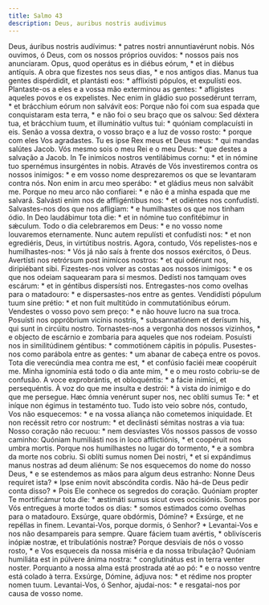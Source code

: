 ```yaml
---
title: Salmo 43
description: Deus, auribus nostris audivimus
---
```


<div class="grid grid-cols-2 gap-5">
  <span class="text-justify">
    Deus, áuribus nostris audívimus: * patres nostri annuntiavérunt nobis.
  </span>
  <span class="text-justify">
    Nós ouvimos, ó Deus, com os nossos próprios ouvidos: * nossos pais nos
    anunciaram.
  </span>
  <span class="text-justify">
    Opus, quod operátus es in diébus eórum, * et in diébus antíquis.
  </span>
  <span class="text-justify">
    A obra que fizestes nos seus dias, * e nos antigos dias.
  </span>
  <span class="text-justify">
    Manus tua gentes dispérdidit, et plantásti eos: * afflixísti pópulos, et
    expulísti eos.
  </span>
  <span class="text-justify">
    Plantaste-os a eles e a vossa mão exterminou as gentes: * afligistes aqueles
    povos e os expelistes.
  </span>
  <span class="text-justify">
    Nec enim in gládio suo possedérunt terram, * et brácchium eórum non salvávit
    eos:
  </span>
  <span class="text-justify">
    Porque não foi com sua espada que conquistaram esta terra, * e não foi o seu
    braço que os salvou:
  </span>
  <span class="text-justify">
    Sed déxtera tua, et brácchium tuum, et illuminátio vultus tui: * quóniam
    complacuísti in eis.
  </span>
  <span class="text-justify">
    Senão a vossa dextra, o vosso braço e a luz de vosso rosto: * porque com
    eles Vos agradastes.
  </span>
  <span class="text-justify">
    Tu es ipse Rex meus et Deus meus: * qui mandas salútes Jacob.
  </span>
  <span class="text-justify">
    Vós mesmo sois o meu Rei e o meu Deus: * que destes a salvação a Jacob.
  </span>
  <span class="text-justify">
    In Te inimícos nostros ventilábimus cornu: * et in nómine tuo spernémus
    insurgéntes in nobis.
  </span>
  <span class="text-justify">
    Através de Vós investiremos contra os nossos inimigos: * e em vosso nome
    desprezaremos os que se levantaram contra nós.
  </span>
  <span class="text-justify">
    Non enim in arcu meo sperábo: * et gládius meus non salvábit me.
  </span>
  <span class="text-justify">
    Porque no meu arco não confiarei: * e não é a minha espada que me salvará.
  </span>
  <span class="text-justify">
    Salvásti enim nos de affligéntibus nos: * et odiéntes nos confudísti.
  </span>
  <span class="text-justify">
    Salvastes-nos dos que nos afligiam: * e humilhastes os que nos tinham ódio.
  </span>
  <span class="text-justify">
    In Deo laudábimur tota die: * et in nómine tuo confitébimur in sǽculum.
  </span>
  <span class="text-justify">
    Todo o dia celebraremos em Deus: * e no vosso nome louvaremos eternamente.
  </span>
  <span class="text-justify">
    Nunc autem repulísti et confudísti nos: * et non egrediéris, Deus, in
    virtútibus nostris.
  </span>
  <span class="text-justify">
    Agora, contudo, Vós repelistes-nos e humilhastes-nos: * Vós já não saís à
    frente dos nossos exércitos, ó Deus.
  </span>
  <span class="text-justify">
    Avertísti nos retrórsum post inimícos nostros: * et qui odérunt nos,
    diripiébant sibi.
  </span>
  <span class="text-justify">
    Fizestes-nos volver as costas aos nossos inimigos: * e os que nos odeiam
    saquearam para si mesmos.
  </span>
  <span class="text-justify">
    Dedísti nos tamquam oves escárum: * et in géntibus dispersísti nos.
  </span>
  <span class="text-justify">
    Entregastes-nos como ovelhas para o matadouro: * e dispersastes-nos entre as
    gentes.
  </span>
  <span class="text-justify">
    Vendidísti pópulum tuum sine prétio: * et non fuit multitúdo in
    commutatiónibus eórum.
  </span>
  <span class="text-justify">
    Vendestes o vosso povo sem preço: * e não houve lucro na sua troca.
  </span>
  <span class="text-justify">
    Posuísti nos oppróbrium vicínis nostris, * subsannatiónem et derísum his,
    qui sunt in circúitu nostro.
  </span>
  <span class="text-justify">
    Tornastes-nos a vergonha dos nossos vizinhos, * e objecto de escárnio e
    zombaria para aqueles que nos rodeiam.
  </span>
  <span class="text-justify">
    Posuísti nos in similitúdinem géntibus: * commotiónem cápitis in pópulis.
  </span>
  <span class="text-justify">
    Pusestes-nos como parábola entre as gentes: * um abanar de cabeça entre os
    povos.
  </span>
  <span class="text-justify">
    Tota die verecúndia mea contra me est, * et confúsio faciéi meæ coopéruit
    me.
  </span>
  <span class="text-justify">
    Minha ignomínia está todo o dia ante mim, * e o meu rosto cobriu-se de
    confusão.
  </span>
  <span class="text-justify">
    A voce exprobrántis, et obloquéntis: * a fácie inimíci, et persequéntis.
  </span>
  <span class="text-justify">
    À voz do que me insulta e destrói: * à vista do inimigo e do que me
    persegue.
  </span>
  <span class="text-justify">
    Hæc ómnia venérunt super nos, nec oblíti sumus Te: * et iníque non égimus in
    testaménto tuo.
  </span>
  <span class="text-justify">
    Tudo isto veio sobre nós, contudo, Vos não esquecemos: * e na vossa aliança
    não cometemos iniquidade.
  </span>
  <span class="text-justify">
    Et non recéssit retro cor nostrum: * et declinásti sémitas nostras a via
    tua:
  </span>
  <span class="text-justify">
    Nosso coração não recuou: * nem desviastes Vós nossos passos de vosso
    caminho:
  </span>
  <span class="text-justify">
    Quóniam humiliásti nos in loco afflictiónis, * et coopéruit nos umbra
    mortis.
  </span>
  <span class="text-justify">
    Porque nos humilhastes no lugar do tormento, * e a sombra da morte nos
    cobriu.
  </span>
  <span class="text-justify">
    Si oblíti sumus nomen Dei nostri, * et si expándimus manus nostras ad deum
    aliénum:
  </span>
  <span class="text-justify">
    Se nos esquecemos do nome do nosso Deus, * e se estendemos as mãos para
    algum deus estranho:
  </span>
  <span class="text-justify">
    Nonne Deus requíret ista? * Ipse enim novit abscóndita cordis.
  </span>
  <span class="text-justify">
    Não há-de Deus pedir conta disso? * Pois Ele conhece os segredos do coração.
  </span>
  <span class="text-justify">
    Quóniam propter Te mortificámur tota die: * æstimáti sumus sicut oves
    occisiónis.
  </span>
  <span class="text-justify">
    Somos por Vós entregues à morte todos os dias: * somos estimados como
    ovelhas para o matadouro.
  </span>
  <span class="text-justify">
    Exsúrge, quare obdórmis, Dómine? * Exsúrge, et ne repéllas in finem.
  </span>
  <span class="text-justify">
    Levantai-Vos, porque dormis, ó Senhor? * Levantai-Vos e nos não desampareis
    para sempre.
  </span>
  <span class="text-justify">
    Quare fáciem tuam avértis, * oblivísceris inópiæ nostræ, et tribulatiónis
    nostræ?
  </span>
  <span class="text-justify">
    Porque desviais de nós o vosso rosto, * e Vos esqueceis da nossa miséria e
    da nossa tribulação?
  </span>
  <span class="text-justify">
    Quóniam humiliáta est in púlvere ánima nostra: * conglutinátus est in terra
    venter noster.
  </span>
  <span class="text-justify">
    Porquanto a nossa alma está prostrada até ao pó: * e o nosso ventre está
    colado à terra.
  </span>
  <span class="text-justify">
    Exsúrge, Dómine, ádjuva nos: * et rédime nos propter nomen tuum.
  </span>
  <span class="text-justify">
    Levantai-Vos, ó Senhor, ajudai-nos: * e resgatai-nos por causa de vosso
    nome.
  </span>
</div>

